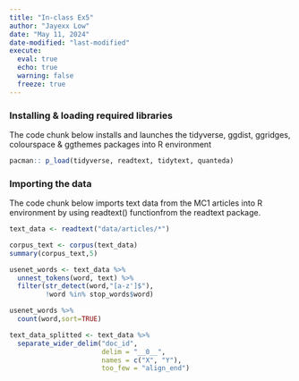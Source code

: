 ```yaml
---
title: "In-class Ex5"
author: "Jayexx Low"
date: "May 11, 2024"
date-modified: "last-modified"
execute: 
  eval: true
  echo: true
  warning: false
  freeze: true
---
```


### Installing & loading required libraries

The code chunk below installs and launches the tidyverse, ggdist, ggridges, colourspace & ggthemes packages into R environment

```r
pacman:: p_load(tidyverse, readtext, tidytext, quanteda)
```

### Importing the data

The code chunk below imports text data from the MC1 articles into R environment by using readtext() functionfrom the readtext package.

```r
text_data <- readtext("data/articles/*")
``` 

```R
corpus_text <- corpus(text_data)
summary(corpus_text,5)
```

```r
usenet_words <- text_data %>%
  unnest_tokens(word, text) %>%
  filter(str_detect(word,"[a-z']$"),
         !word %in% stop_words$word)
```


```r
usenet_words %>%
  count(word,sort=TRUE)
```
```R
text_data_splitted <- text_data %>%
  separate_wider_delim("doc_id",
                       delim = "__0__",
                       names = c("X", "Y"),
                       too_few = "align_end")
```




